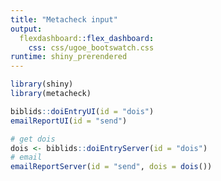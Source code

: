 ```yaml
---
title: "Metacheck input"
output: 
  flexdashboard::flex_dashboard:
    css: css/ugoe_bootswatch.css
runtime: shiny_prerendered
---
```


```r
library(shiny)
library(metacheck)
```


```r
biblids::doiEntryUI(id = "dois")
emailReportUI(id = "send")
```

```r
# get dois
dois <- biblids::doiEntryServer(id = "dois")
# email
emailReportServer(id = "send", dois = dois())
```
